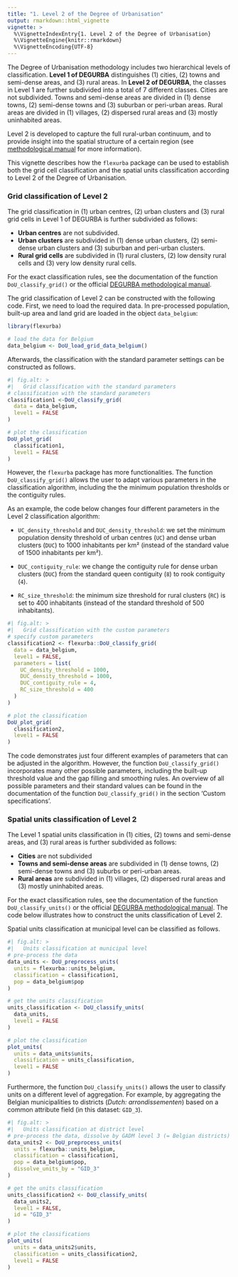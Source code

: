 ```yaml
---
title: "1. Level 2 of the Degree of Urbanisation"
output: rmarkdown::html_vignette
vignette: >
  %\VignetteIndexEntry{1. Level 2 of the Degree of Urbanisation}
  %\VignetteEngine{knitr::rmarkdown}
  %\VignetteEncoding{UTF-8}
---
```


The Degree of Urbanisation methodology includes two hierarchical levels of classification. **Level 1 of DEGURBA** distinguishes (1) cities, (2) towns and semi-dense areas, and (3) rural areas. In **Level 2 of DEGURBA**, the classes in Level 1 are further subdivided into a total of 7 different classes. Cities are not subdivided. Towns and semi-dense areas are divided in (1) dense towns, (2) semi-dense towns and (3) suburban or peri-urban areas. Rural areas are divided in (1) villages, (2) dispersed rural areas and (3) mostly uninhabited areas.

Level 2 is developed to capture the full rural-urban continuum, and to provide insight into the spatial structure of a certain region (see [methodological manual](https://ec.europa.eu/eurostat/statistics-explained/index.php?title=Applying_the_degree_of_urbanisation_manual) for more information).

This vignette describes how the `flexurba` package can be used to establish both the grid cell classification and the spatial units classification according to Level 2 of the Degree of Urbanisation.

### Grid classification of Level 2

The grid classification in (1) urban centres, (2) urban clusters and (3) rural grid cells in Level 1 of DEGURBA is further subdivided as follows:

-   **Urban centres** are not subdivided.
-   **Urban clusters** are subdivided in (1) dense urban clusters, (2) semi-dense urban clusters and (3) suburban and peri-urban clusters.
-   **Rural grid cells** are subdivided in (1) rural clusters, (2) low density rural cells and (3) very low density rural cells.

For the exact classification rules, see the documentation of the function `DoU_classify_grid()` or the official [DEGURBA methodological manual](https://ec.europa.eu/eurostat/statistics-explained/index.php?title=Applying_the_degree_of_urbanisation_manual).

The grid classification of Level 2 can be constructed with the following code. First, we need to load the required data. In pre-processed population, built-up area and land grid are loaded in the object `data_belgium`:

```r
library(flexurba)

# load the data for Belgium
data_belgium <- DoU_load_grid_data_belgium()
```

Afterwards, the classification with the standard parameter settings can be constructed as follows.

```r
#| fig.alt: >
#|   Grid classification with the standard parameters
# classification with the standard parameters
classification1 <-DoU_classify_grid(
  data = data_belgium, 
  level1 = FALSE
)

# plot the classification
DoU_plot_grid(
  classification1, 
  level1 = FALSE
)
```

However, the `flexurba` package has more functionalities. The function `DoU_classify_grid()` allows the user to adapt various parameters in the classification algorithm, including the the minimum population thresholds or the contiguity rules.

As an example, the code below changes four different parameters in the Level 2 classification algorithm:

-   `UC_density_threshold` and `DUC_density_threshold`: we set the minimum population density threshold of urban centres (`UC`) and dense urban clusters (`DUC`) to 1000 inhabitants per km² (instead of the standard value of 1500 inhabitants per km²).

-   `DUC_contiguity_rule`: we change the contiguity rule for dense urban clusters (`DUC`) from the standard queen contiguity (`8`) to rook contiguity (`4`).

-   `RC_size_threshold`: the minimum size threshold for rural clusters (`RC`) is set to 400 inhabitants (instead of the standard threshold of 500 inhabitants).

```r
#| fig.alt: >
#|   Grid classification with the custom parameters
# specify custom parameters
classification2 <- flexurba::DoU_classify_grid(
  data = data_belgium,
  level1 = FALSE,
  parameters = list(
    UC_density_threshold = 1000,
    DUC_density_threshold = 1000,
    DUC_contiguity_rule = 4,
    RC_size_threshold = 400
  )
)

# plot the classification
DoU_plot_grid(
  classification2, 
  level1 = FALSE
)
```

The code demonstrates just four different examples of parameters that can be adjusted in the algorithm. However, the function `DoU_classify_grid()` incorporates many other possible parameters, including the built-up threshold value and the gap filling and smoothing rules. An overview of all possible parameters and their standard values can be found in the documentation of the function `DoU_classify_grid()` in the section 'Custom specifications'.

### Spatial units classification of Level 2

The Level 1 spatial units classification in (1) cities, (2) towns and semi-dense areas, and (3) rural areas is further subdivided as follows:

-   **Cities** are not subdivided
-   **Towns and semi-dense areas** are subdivided in (1) dense towns, (2) semi-dense towns and (3) suburbs or peri-urban areas.
-   **Rural areas** are subdivided in (1) villages, (2) dispersed rural areas and (3) mostly uninhabited areas.

For the exact classification rules, see the documentation of the function `DoU_classify_units()` or the official [DEGURBA methodological manual](https://ec.europa.eu/eurostat/statistics-explained/index.php?title=Applying_the_degree_of_urbanisation_manual). The code below illustrates how to construct the units classification of Level 2.

Spatial units classification at municipal level can be classified as follows.

```r
#| fig.alt: >
#|   Units classification at municipal level
# pre-process the data
data_units <- DoU_preprocess_units(
  units = flexurba::units_belgium,
  classification = classification1,
  pop = data_belgium$pop
)

# get the units classification
units_classification <- DoU_classify_units(
  data_units, 
  level1 = FALSE
)

# plot the classification
plot_units(
  units = data_units$units, 
  classification = units_classification,
  level1 = FALSE
)
```

Furthermore, the function `DoU_classify_units()` allows the user to classify units on a different level of aggregation. For example, by aggregating the Belgian municipalities to districts (*Dutch: arrondissementen*) based on a common attribute field (in this dataset: `GID_3`).

```r
#| fig.alt: >
#|   Units classification at district level
# pre-process the data, dissolve by GADM level 3 (= Belgian districts)
data_units2 <- DoU_preprocess_units(
  units = flexurba::units_belgium,
  classification = classification1,
  pop = data_belgium$pop,
  dissolve_units_by = "GID_3"
)

# get the units classification
units_classification2 <- DoU_classify_units(
  data_units2, 
  level1 = FALSE, 
  id = "GID_3"
)

# plot the classifications
plot_units(
  units = data_units2$units, 
  classification = units_classification2, 
  level1 = FALSE
)
```

